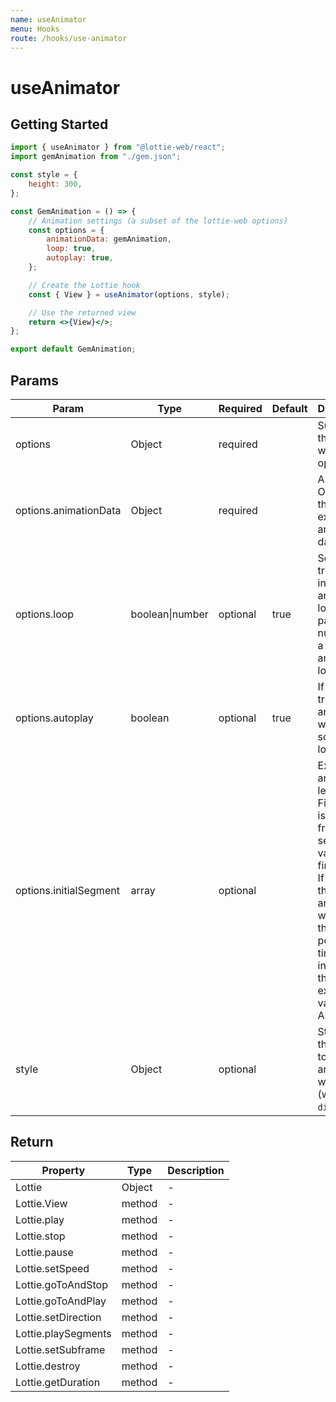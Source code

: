 ```yaml
---
name: useAnimator
menu: Hooks
route: /hooks/use-animator
---
```



# useAnimator

## Getting Started

<GemAnimation />

```jsx
import { useAnimator } from "@lottie-web/react";
import gemAnimation from "./gem.json";

const style = {
	height: 300,
};

const GemAnimation = () => {
	// Animation settings (a subset of the lottie-web options)
	const options = {
		animationData: gemAnimation,
		loop: true,
		autoplay: true,
	};

	// Create the Lottie hook
	const { View } = useAnimator(options, style);

	// Use the returned view
	return <>{View}</>;
};

export default GemAnimation;
```

## Params

Param | Type | Required | Default | Description
--- | --- | --- | --- | ---
options | Object | required | | Subset of the lottie-web options
options.animationData | Object | required | | A JSON Object with the exported animation data
options.loop | boolean\|number | optional | true | Set it to true for infinite amount of loops, or pass a number for a specific amount of loops
options.autoplay | boolean | optional | true | If set to true, animation will play as soon as it's loaded
options.initialSegment | array | optional | | Expects an array of length 2. First value is the initial frame, second value is the final frame. If this is set, the animation will start at this position in time instead of the exported value from AE
style | Object | optional | | Style object that applies to the animation wrapper (which is a `div`)

## Return

Property | Type | Description
--- | --- | ---
Lottie | Object | -
Lottie.View | method | -
Lottie.play | method | -
Lottie.stop | method | -
Lottie.pause | method | -
Lottie.setSpeed | method | -
Lottie.goToAndStop | method | -
Lottie.goToAndPlay | method | -
Lottie.setDirection | method | -
Lottie.playSegments | method | -
Lottie.setSubframe | method | -
Lottie.destroy | method | -
Lottie.getDuration | method | -

